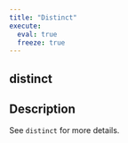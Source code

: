 ```yaml
---
title: "Distinct"
execute:
  eval: true
  freeze: true
---
```


## distinct

## Description
See `distinct` for more details.











